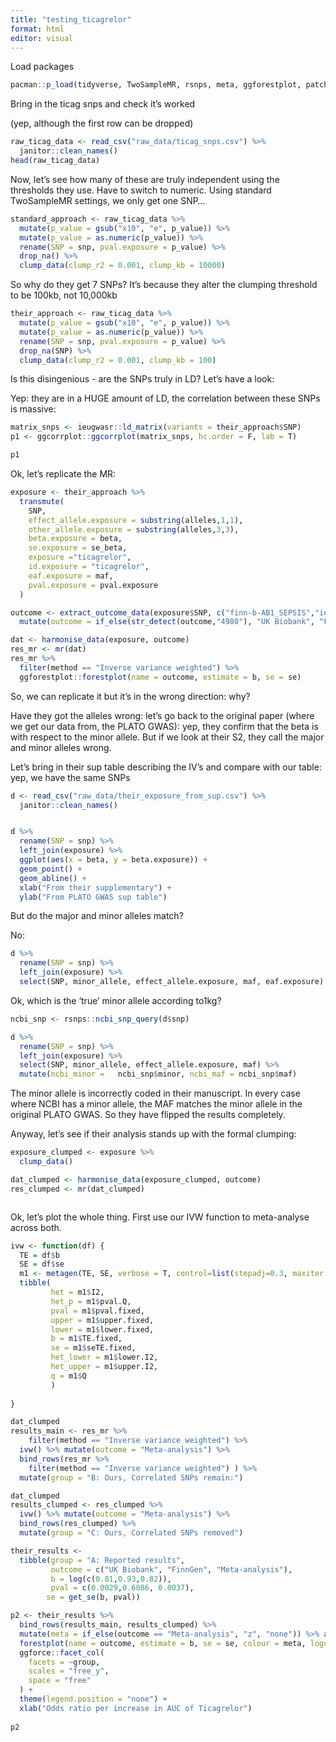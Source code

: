 ```yaml
---
title: "testing_ticagrelor"
format: html
editor: visual
---
```


Load packages

```r
pacman::p_load(tidyverse, TwoSampleMR, rsnps, meta, ggforestplot, patchwork)
```

Bring in the ticag snps and check it's worked

(yep, although the first row can be dropped)

```r
raw_ticag_data <- read_csv("raw_data/ticag_snps.csv") %>%
  janitor::clean_names()
head(raw_ticag_data)
```

Now, let's see how many of these are truly independent using the thresholds they use. Have to switch to numeric. Using standard TwoSampleMR settings, we only get one SNP...

```r


standard_approach <- raw_ticag_data %>%
  mutate(p_value = gsub("x10", "e", p_value)) %>%
  mutate(p_value = as.numeric(p_value)) %>%
  rename(SNP = snp, pval.exposure = p_value) %>%
  drop_na() %>%
  clump_data(clump_r2 = 0.001, clump_kb = 10000)

```

So why do they get 7 SNPs? It's because they alter the clumping threshold to be 100kb, not 10,000kb

```r

their_approach <- raw_ticag_data %>%
  mutate(p_value = gsub("x10", "e", p_value)) %>%
  mutate(p_value = as.numeric(p_value)) %>%
  rename(SNP = snp, pval.exposure = p_value) %>%
  drop_na(SNP) %>%
  clump_data(clump_r2 = 0.001, clump_kb = 100)

```

Is this disingenious - are the SNPs truly in LD? Let's have a look:

Yep: they are in a HUGE amount of LD, the correlation between these SNPs is massive:

```r

matrix_snps <- ieugwasr::ld_matrix(variants = their_approach$SNP)
p1 <- ggcorrplot::ggcorrplot(matrix_snps, hc.order = F, lab = T)

p1

```

Ok, let's replicate the MR:

```r

exposure <- their_approach %>%
  transmute(
    SNP, 
    effect_allele.exposure = substring(alleles,1,1),
    other_allele.exposure = substring(alleles,3,3),
    beta.exposure = beta,
    se.exposure = se_beta,
    exposure ="ticagrelor",
    id.exposure = "ticagrelor",
    eaf.exposure = maf,
    pval.exposure = pval.exposure
  )

outcome <- extract_outcome_data(exposure$SNP, c("finn-b-AB1_SEPSIS","ieu-b-4980")) %>%
  mutate(outcome = if_else(str_detect(outcome,"4980"), "UK Biobank", "FinnGen"))

dat <- harmonise_data(exposure, outcome)
res_mr <- mr(dat)
res_mr %>%
  filter(method == "Inverse variance weighted") %>%
  ggforestplot::forestplot(name = outcome, estimate = b, se = se)

```

So, we can replicate it but it's in the wrong direction: why?

Have they got the alleles wrong: let's go back to the original paper (where we get our data from, the PLATO GWAS): yep, they confirm that the beta is with respect to the minor allele. But if we look at their S2, they call the major and minor alleles wrong.

Let's bring in their sup table describing the IV's and compare with our table: yep, we have the same SNPs

```r

d <- read_csv("raw_data/their_exposure_from_sup.csv") %>%
  janitor::clean_names()


d %>%
  rename(SNP = snp) %>%
  left_join(exposure) %>%
  ggplot(aes(x = beta, y = beta.exposure)) +
  geom_point() +
  geom_abline() +
  xlab("From their supplementary") +
  ylab("From PLATO GWAS sup table")

```

But do the major and minor alleles match?

No:

```r

d %>%
  rename(SNP = snp) %>%
  left_join(exposure) %>%
  select(SNP, minor_allele, effect_allele.exposure, maf, eaf.exposure)

```

Ok, which is the 'true' minor allele according to1kg?

```r

ncbi_snp <- rsnps::ncbi_snp_query(d$snp)

d %>%
  rename(SNP = snp) %>%
  left_join(exposure) %>%
  select(SNP, minor_allele, effect_allele.exposure, maf) %>%
  mutate(ncbi_minor =   ncbi_snp$minor, ncbi_maf = ncbi_snp$maf)


```

The minor allele is incorrectly coded in their manuscript. In every case where NCBI has a minor allele, the MAF matches the minor allele in the original PLATO GWAS. So they have flipped the results completely.

Anyway, let's see if their analysis stands up with the formal clumping:\

```r

exposure_clumped <- exposure %>%
  clump_data()

dat_clumped <- harmonise_data(exposure_clumped, outcome)
res_clumped <- mr(dat_clumped)



```

Ok, let's plot the whole thing. First use our IVW function to meta-analyse across both.

```r

ivw <- function(df) {
  TE = df$b
  SE = df$se
  m1 <- metagen(TE, SE, verbose = T, control=list(stepadj=0.3, maxiter =1000), common = T, random = T) 
  tibble(
         het = m1$I2,
         het_p = m1$pval.Q,
         pval = m1$pval.fixed,
         upper = m1$upper.fixed,
         lower = m1$lower.fixed,
         b = m1$TE.fixed,
         se = m1$seTE.fixed,
         het_lower = m1$lower.I2,
         het_upper = m1$upper.I2,
         q = m1$Q
         )
  
}

dat_clumped
results_main <- res_mr %>%
    filter(method == "Inverse variance weighted") %>%
  ivw() %>% mutate(outcome = "Meta-analysis") %>%
  bind_rows(res_mr %>%
    filter(method == "Inverse variance weighted") ) %>%
  mutate(group = "B: Ours, Correlated SNPs remain:")

dat_clumped
results_clumped <- res_clumped %>%
  ivw() %>% mutate(outcome = "Meta-analysis") %>%
  bind_rows(res_clumped) %>% 
  mutate(group = "C: Ours, Correlated SNPs removed")

their_results <-
  tibble(group = "A: Reported results",
         outcome = c("UK Biobank", "FinnGen", "Meta-analysis"),
         b = log(c(0.81,0.93,0.82)),
         pval = c(0.0029,0.6086, 0.0037),
        se = get_se(b, pval))

p2 <- their_results %>%
  bind_rows(results_main, results_clumped) %>%
  mutate(meta = if_else(outcome == "Meta-analysis", "z", "none")) %>% arrange(meta) %>%
  forestplot(name = outcome, estimate = b, se = se, colour = meta, logodds = T) +
  ggforce::facet_col(
    facets = ~group,
    scales = "free_y",
    space = "free"
  ) +
  theme(legend.position = "none") +
  xlab("Odds ratio per increase in AUC of Ticagrelor")
  
p2
```
